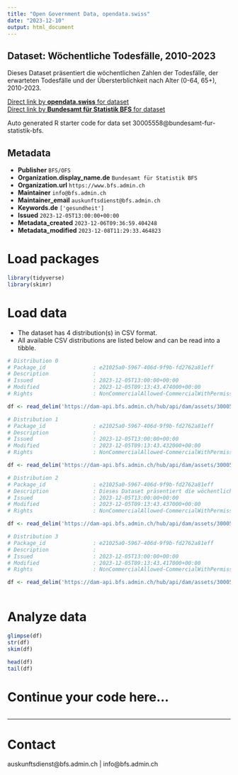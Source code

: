 ```yaml
---
title: "Open Government Data, opendata.swiss"
date: "2023-12-10"
output: html_document
---
```


## Dataset: Wöchentliche Todesfälle, 2010-2023

Dieses Dataset präsentiert die wöchentlichen Zahlen der Todesfälle, der erwarteten Todesfälle und der Übersterblichkeit nach Alter (0-64, 65+), 2010-2023.

[Direct link by **opendata.swiss** for dataset](https://opendata.swiss/de/dataset/wochentliche-todesfalle-2010-2023)<br>
[Direct link by **Bundesamt für Statistik BFS** for dataset](https://www.bfs.admin.ch/asset/de/ts-d-14.03.04.03-wr)

Auto generated R starter code for data set 30005558@bundesamt-fur-statistik-bfs.

## Metadata

- **Publisher** `BFS/OFS`
- **Organization.display_name.de** `Bundesamt für Statistik BFS`
- **Organization.url** `https://www.bfs.admin.ch`
- **Maintainer** `info@bfs.admin.ch`
- **Maintainer_email** `auskunftsdienst@bfs.admin.ch`
- **Keywords.de** `['gesundheit']`
- **Issued** `2023-12-05T13:00:00+00:00`
- **Metadata_created** `2023-12-06T09:36:59.404248`
- **Metadata_modified** `2023-12-08T11:29:33.464823`


# Load packages

```r

library(tidyverse)
library(skimr)

```

# Load data

-   The dataset has 4 distribution(s) in CSV format.
-   All available CSV distributions are listed below and can be read into a tibble.

```r

# Distribution 0
# Package_id               : e21025a0-5967-406d-9f9b-fd2762a81eff
# Description              : 
# Issued                   : 2023-12-05T13:00:00+00:00
# Modified                 : 2023-12-05T09:13:43.474000+00:00
# Rights                   : NonCommercialAllowed-CommercialWithPermission-ReferenceRequired

df <- read_delim('https://dam-api.bfs.admin.ch/hub/api/dam/assets/30005574/master')

# Distribution 1
# Package_id               : e21025a0-5967-406d-9f9b-fd2762a81eff
# Description              : 
# Issued                   : 2023-12-05T13:00:00+00:00
# Modified                 : 2023-12-05T09:13:43.432000+00:00
# Rights                   : NonCommercialAllowed-CommercialWithPermission-ReferenceRequired

df <- read_delim('https://dam-api.bfs.admin.ch/hub/api/dam/assets/30005582/master')

# Distribution 2
# Package_id               : e21025a0-5967-406d-9f9b-fd2762a81eff
# Description              : Dieses Dataset präsentiert die wöchentlichen Zahlen der Todesfälle, der erwarteten Todesfälle und der Übersterblichkeit nach Alter (0-64, 65+), 2010-2023.
# Issued                   : 2023-12-05T13:00:00+00:00
# Modified                 : 2023-12-05T09:13:43.437000+00:00
# Rights                   : NonCommercialAllowed-CommercialWithPermission-ReferenceRequired

df <- read_delim('https://dam-api.bfs.admin.ch/hub/api/dam/assets/30005579/master')

# Distribution 3
# Package_id               : e21025a0-5967-406d-9f9b-fd2762a81eff
# Description              : 
# Issued                   : 2023-12-05T13:00:00+00:00
# Modified                 : 2023-12-05T09:13:43.417000+00:00
# Rights                   : NonCommercialAllowed-CommercialWithPermission-ReferenceRequired

df <- read_delim('https://dam-api.bfs.admin.ch/hub/api/dam/assets/30005570/master')



```

# Analyze data

```r

glimpse(df)
str(df)
skim(df)

head(df)
tail(df)

```

# Continue your code here...

```r

```

------------------------------------------------------------------------

# Contact

auskunftsdienst@bfs.admin.ch | info@bfs.admin.ch
